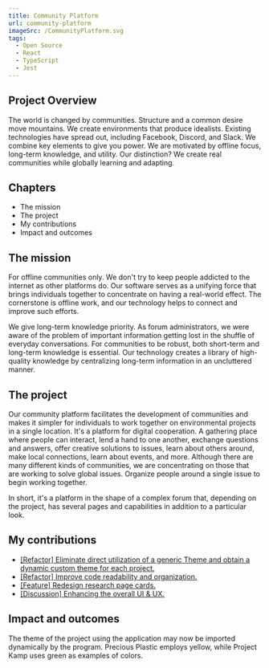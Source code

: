 ```yaml
---
title: Community Platform
url: community-platform
imageSrc: /CommunityPlatform.svg
tags:
  - Open Source
  - React
  - TypeScript
  - Jest
---
```


<div class="overview">
  <div class="description">
    <h2>Project Overview</h2>
    <p>
      The world is changed by communities. Structure and a common desire move
      mountains. We create environments that produce idealists. Existing
      technologies have spread out, including Facebook, Discord, and Slack. We
      combine key elements to give you power. We are motivated by offline focus,
      long-term knowledge, and utility. Our distinction? We create real
      communities while globally learning and adapting.
    </p>
  </div>
  <div class="process">
    <h2>Chapters</h2>
    <ul>
      <li>The mission</li>
      <li>The project</li>
      <li>My contributions</li>
      <li>Impact and outcomes</li>
    </ul>
  </div>
</div>
<section>
  <h2>The mission</h2>
  <p>
    For offline communities only. We don't try to keep people addicted to the
    internet as other platforms do. Our software serves as a unifying force that
    brings individuals together to concentrate on having a real-world effect.
    The cornerstone is offline work, and our technology helps to connect and
    improve such efforts.
  </p>
  <p>
    We give long-term knowledge priority. As forum administrators, we were aware
    of the problem of important information getting lost in the shuffle of
    everyday conversations. For communities to be robust, both short-term and
    long-term knowledge is essential. Our technology creates a library of
    high-quality knowledge by centralizing long-term information in an
    uncluttered manner.
  </p>
</section>
<section>
  <h2>The project</h2>
  <p>
    Our community platform facilitates the development of communities and makes
    it simpler for individuals to work together on environmental projects in a
    single location. It's a platform for digital cooperation. A gathering place
    where people can interact, lend a hand to one another, exchange questions
    and answers, offer creative solutions to issues, learn about others around,
    make local connections, learn about events, and more. Although there are
    many different kinds of communities, we are concentrating on those that are
    working to solve global issues. Organize people around a single issue to
    begin working together.
  </p>
  <p>
    In short, it's a platform in the shape of a complex forum that, depending on
    the project, has several pages and capabilities in addition to a particular
    look.
  </p>
</section>
<section>
  <h2>My contributions</h2>
  <ul>
    <li>
      <a
        href="https://github.com/ONEARMY/community-platform/pulls?q=is%3Apr+is%3Aclosed+author%3ABaltacMihai+Theme"
        target="_blank"
      >
        <span class="link">[Refactor]</span> Eliminate direct utilization of a
        generic Theme and obtain a dynamic custom theme for each project.
      </a>
    </li>
    <li>
      <a
        href="https://github.com/ONEARMY/community-platform/pulls?q=is%3Apr+is%3Aclosed+author%3ABaltacMihai+chore"
        target="_blank"
      >
        <span class="link">[Refactor]</span> Improve code readability and
        organization.
      </a>
    </li>
    <li>
      <a
        href="https://github.com/ONEARMY/community-platform/pull/2454"
        target="_blank"
      >
        <span class="link">[Feature]</span> Redesign research page cards.
      </a>
    </li>
    <li>
      <a
        href="https://github.com/ONEARMY/community-platform/issues?q=+is%3Aissue+author%3ABaltacMihai+"
        target="_blank"
      >
        <span class="link">[Discussion]</span> Enhancing the overall UI & UX.
      </a>
    </li>
  </ul>
</section>
<section>
  <h2>Impact and outcomes</h2>
  <p>
    The theme of the project using the application may now be imported
    dynamically by the program. Precious Plastic employs yellow, while Project
    Kamp uses green as examples of colors.
  </p>
</section>
